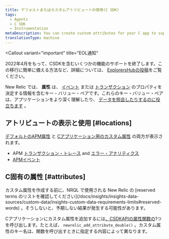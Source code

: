 ```yaml
---
title: デフォルトまたはカスタムアトリビュートの使用(C SDK)
tags:
  - Agents
  - C SDK
  - Instrumentation
metaDescription: You can create custom attributes for your C app to supplement the New Relic event data that automatically includes default APM attributes.
translationType: machine
---
```


<Callout
  variant="important"
  title="EOL通知"
>
  2022年4月をもって、CSDKを含むいくつかの機能のサポートを終了します。この移行に簡単に備える方法など、詳細については、 [ExplorersHubの投稿](https://discuss.newrelic.com/t/q1-bulk-eol-announcement-fy23/181744)をご覧ください。
</Callout>

New Relic では、 **属性** は、 [イベント](/docs/accounts-partnerships/getting-started-new-relic/glossary#event) または [トランザクション](/docs/accounts-partnerships/getting-started-new-relic/glossary#transaction) のプロパティを決定する情報を含むキー・バリュー・ペアです。これらのキー・バリュー・ペアは、アプリケーションをより深く理解したり、 [データを照会したりするのに役立ちます](/docs/query-your-data/explore-query-data/query-builder/introduction-query-builder) 。

## アトリビュートの表示と使用 [#locations]

[デフォルトのAPM属性](/docs/insights/new-relic-insights/decorating-events/apm-default-attributes-insights#transaction-event) と [Cアプリケーション用のカスタム属性](/docs/agents/manage-apm-agents/agent-data/collect-custom-attributes) の両方が表示されます。

* APM [トランザクション・トレース](/docs/apm/transactions/transaction-traces/introduction-transaction-traces) and [エラー・アナリティクス](/docs/apm/applications-menu/error-analytics/introduction-error-analytics)
* [APMイベント](/docs/insights/explore-data/attributes/apm-default-attributes-insights)

## C固有の属性 [#attributes]

<Callout variant="important">
  カスタム属性を作成する前に、NRQL で使用される New Relic の [reserved terms のリストを確認してください](/docs/insights/insights-data-sources/custom-data/insights-custom-data-requirements-limits#reserved-words) 。そうしないと、予期しない結果が発生する可能性があります。
</Callout>

Cアプリケーションにカスタム属性を追加するには[、CSDKAPIの属性関数の](https://newrelic.github.io/c-sdk/libnewrelic_8h.html#abfe6f64a8eec7d60d8588f8969781d34)1つを呼び出します。たとえば、 `newrelic_add_attribute_double()` 。カスタム属性のキー名は、関数を呼び出すときに指定する内容によって異なります。